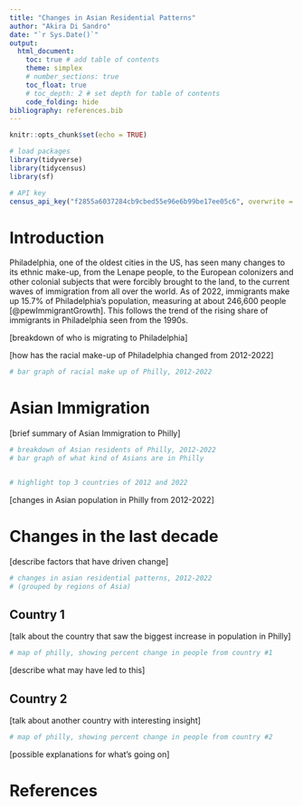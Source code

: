 ```yaml
---
title: "Changes in Asian Residential Patterns"
author: "Akira Di Sandro"
date: "`r Sys.Date()`"
output: 
  html_document:
    toc: true # add table of contents
    theme: simplex
    # number_sections: true
    toc_float: true
    # toc_depth: 2 # set depth for table of contents
    code_folding: hide
bibliography: references.bib
---
```


```r
knitr::opts_chunk$set(echo = TRUE)

# load packages
library(tidyverse)
library(tidycensus)
library(sf)

# API key
census_api_key("f2855a6037284cb9cbed55e96e6b99be17ee05c6", overwrite = TRUE, install = T)

```

# Introduction

  Philadelphia, one of the oldest cities in the US, has seen many changes to its ethnic make-up, from the Lenape people, to the European colonizers and other colonial subjects that were forcibly brought to the land, to the current waves of immigration from all over the world. As of 2022, immigrants make up 15.7% of Philadelphia's population, measuring at about 246,600 people [@pewImmigrantGrowth]. This follows the trend of the rising share of immigrants in Philadelphia seen from the 1990s.
  
  [breakdown of who is migrating to Philadelphia]
  
  [how has the racial make-up of Philadelphia changed from 2012-2022]
  
```r
# bar graph of racial make up of Philly, 2012-2022


```

  
# Asian Immigration

[brief summary of Asian Immigration to Philly]

```r
# breakdown of Asian residents of Philly, 2012-2022
# bar graph of what kind of Asians are in Philly


# highlight top 3 countries of 2012 and 2022

```

[changes in Asian population in Philly from 2012-2022]


# Changes in the last decade
  
  [describe factors that have driven change]
  
```r
# changes in asian residential patterns, 2012-2022
# (grouped by regions of Asia)


```

## Country 1
[talk about the country that saw the biggest increase in population in Philly]

```r
# map of philly, showing percent change in people from country #1


```

[describe what may have led to this]


## Country 2
[talk about another country with interesting insight]

```r
# map of philly, showing percent change in people from country #2


```

[possible explanations for what's going on]

  
# References

